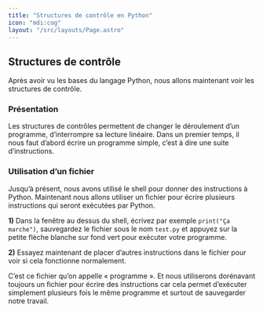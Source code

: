 ```yaml
---
title: "Structures de contrôle en Python"
icon: "mdi:cog"
layout: "/src/layouts/Page.astro"
---
```


## Structures de contrôle

Après avoir vu les bases du langage Python, nous allons maintenant voir les
structures de contrôle.

### Présentation

Les structures de contrôles permettent de changer le déroulement d’un
programme, d’interrompre sa lecture linéaire. Dans un premier temps, il nous
faut d’abord écrire un programme simple, c’est à dire une suite
d’instructions.

### Utilisation d’un fichier

Jusqu’à présent, nous avons utilisé le shell pour donner des instructions à
Python. Maintenant nous allons utiliser un fichier pour écrire plusieurs
instructions qui seront exécutées par Python.

**1)** Dans la fenêtre au dessus du shell, écrivez par exemple `print("Ça
marche")`, sauvegardez le fichier sous le nom `test.py` et appuyez sur la
petite flèche blanche sur fond vert pour exécuter votre programme.

**2)** Essayez maintenant de placer d’autres instructions dans le fichier pour
voir si cela fonctionne normalement.

C’est ce fichier qu’on appelle « programme ». Et nous utiliserons dorénavant
toujours un fichier pour écrire des instructions car cela permet d’exécuter
simplement plusieurs fois le même programme et surtout de sauvegarder notre
travail.
